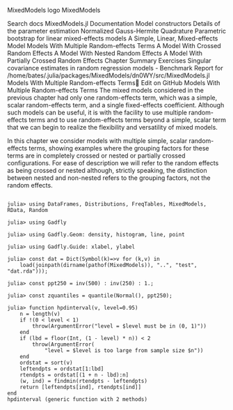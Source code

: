 MixedModels logo
MixedModels


Search docs
MixedModels.jl Documentation
Model constructors
Details of the parameter estimation
Normalized Gauss-Hermite Quadrature
Parametric bootstrap for linear mixed-effects models
A Simple, Linear, Mixed-effects Model
Models With Multiple Random-effects Terms
A Model With Crossed Random Effects
A Model With Nested Random Effects
A Model With Partially Crossed Random Effects
Chapter Summary
Exercises
Singular covariance estimates in random regression models
-
Benchmark Report for /home/bates/.julia/packages/MixedModels/dn0WY/src/MixedModels.jl
Models With Multiple Random-effects Terms Edit on GitHub
Models With Multiple Random-effects Terms
The mixed models considered in the previous chapter had only one random-effects term, which was a simple, scalar random-effects term, and a single fixed-effects coefficient. Although such models can be useful, it is with the facility to use multiple random-effects terms and to use random-effects terms beyond a simple, scalar term that we can begin to realize the flexibility and versatility of mixed models.

In this chapter we consider models with multiple simple, scalar random-effects terms, showing examples where the grouping factors for these terms are in completely crossed or nested or partially crossed configurations. For ease of description we will refer to the random effects as being crossed or nested although, strictly speaking, the distinction between nested and non-nested refers to the grouping factors, not the random effects.

<pre><code>
julia> using DataFrames, Distributions, FreqTables, MixedModels, RData, Random

julia> using Gadfly

julia> using Gadfly.Geom: density, histogram, line, point

julia> using Gadfly.Guide: xlabel, ylabel

julia> const dat = Dict(Symbol(k)=>v for (k,v) in 
    load(joinpath(dirname(pathof(MixedModels)), "..", "test", "dat.rda")));

julia> const ppt250 = inv(500) : inv(250) : 1.;

julia> const zquantiles = quantile(Normal(), ppt250);

julia> function hpdinterval(v, level=0.95)
    n = length(v)
    if !(0 < level < 1)
        throw(ArgumentError("level = $level must be in (0, 1)"))
    end
    if (lbd = floor(Int, (1 - level) * n)) < 2
        throw(ArgumentError(
            "level = $level is too large from sample size $n"))
    end
    ordstat = sort(v)
    leftendpts = ordstat[1:lbd]
    rtendpts = ordstat[(1 + n - lbd):n]
    (w, ind) = findmin(rtendpts - leftendpts)
    return [leftendpts[ind], rtendpts[ind]]
end
hpdinterval (generic function with 2 methods)
</code></pre>
